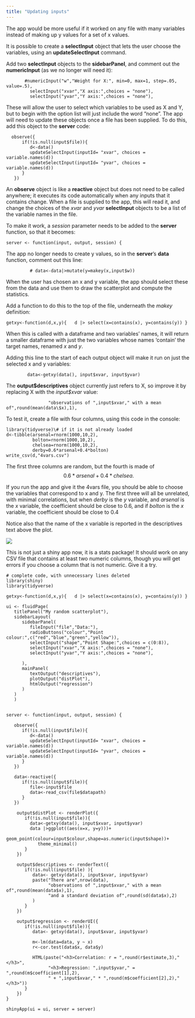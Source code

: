 ```yaml
---
title: "Updating inputs"
---
```


The app would be more useful if it worked on any file with many variables instead of making up y values for a set of x values.

It is possible to create a **selectInput** object that lets the user choose the variables, using an **updateSelectInput** command.

Add two **selectInput** objects to the **sidebarPanel**, and comment out the **numericInput** (as we no longer will need it):

```         
       #numericInput("w","Weight for X:", min=0, max=1, step=.05, value=.5),
         selectInput("xvar","X axis:",choices = "none"),
         selectInput("yvar","Y axis:",choices = "none"),
```

These will allow the user to select which variables to be used as X and Y, but to begin with the option list will just include the word "none". The app will need to update these objects once a file has been supplied. To do this, add this object to the **server** code:

```         
  observe({
      if(!is.null(input$file)){
         d<-data()
         updateSelectInput(inputId= "xvar", choices = variable.names(d))
         updateSelectInput(inputId= "yvar", choices = variable.names(d))
      }
   })
```

An **observe** object is like a **reactive** object but does not need to be called anywhere; it executes its code automatically when any inputs that it contains change. When a file is supplied to the app, this will read it, and change the choices of the *xvar* and *yvar* **selectInput** objects to be a list of the variable names in the file.

To make it work, a *session* parameter needs to be added to the **server** function, so that it becomes:

```         
server <- function(input, output, session) {
```

The app no longer needs to create y values, so in the **server**'s **data** function, comment out this line:

```         
         # data<-data|>mutate(y=makey(x,input$w))
```

When the user has chosen an x and y variable, the app should select these from the data and use them to draw the scatterplot and compute the statistics.

Add a function to do this to the top of the file, underneath the *makey* definition:

```         
getxy<-function(d,x,y){   d |> select(x=contains(x), y=contains(y)) }
```

When this is called with a dataframe and two variables' names, it will return a smaller dataframe with just the two variables whose names 'contain' the target names, renamed *x* and *y*.

Adding this line to the start of each output object will make it run on just the selected x and y variables:

```         
        data<-getxy(data(), input$xvar, input$yvar) 
```

The **output\$descriptives** object currently just refers to X, so improve it by replacing X with the *input\$xvar* value:

```         
                "observations of ",input$xvar," with a mean of",round(mean(data\$x),1),
```

To test it, create a file with four columns, using this code in the console:

```         
library(tidyverse)\# if it is not already loaded 
d<-tibble(arsenal=rnorm(1000,10,2), 
          bolton=rnorm(1000,10,2), 
          chelsea=rnorm(1000,10,2), 
          derby=0.6*arsenal+0.4*bolton) 
write_csv(d,"4vars.csv") 
```

The first three columns are random, but the fourth is made of $$
0.6 * arsenal + 0.4 * chelsea.
$$

If you run the app and give it the 4vars file, you should be able to choose the variables that correspond to x and y. The first three will all be unrelated, with minimal correlations, but when *derby* is the *y* variable, and *arsenal* is the *x* variable, the coefficient should be close to 0.6, and if *bolton* is the *x* variable, the coefficient should be close to 0.4

Notice also that the name of the x variable is reported in the descriptives text above the plot.

![](images/clipboard-798874799.png)

This is not just a shiny app now, it is a stats package! It should work on any CSV file that contains at least two numeric columns, though you will get errors if you choose a column that is not numeric. Give it a try.

```         
# complete code, with unnecessary lines deleted
library(shiny)
library(tidyverse)

getxy<-function(d,x,y){   d |> select(x=contains(x), y=contains(y)) }

ui <- fluidPage(
   titlePanel("My random scatterplot"),
   sidebarLayout(
      sidebarPanel(
         fileInput("file","Data:"),
         radioButtons("colour","Point colour:",c("red","blue","green","yellow")),
         selectInput("shape","Point Shape:",choices = c(0:8)),
         selectInput("xvar","X axis:",choices = "none"),
         selectInput("yvar","Y axis:",choices = "none"),
         
      ),
      mainPanel(
         textOutput("descriptives"),
         plotOutput("distPlot"),
         htmlOutput("regression")
      )
   )
   )


server <- function(input, output, session) {

   observe({
      if(!is.null(input$file)){
         d<-data()
         updateSelectInput(inputId= "xvar", choices = variable.names(d))
         updateSelectInput(inputId= "yvar", choices = variable.names(d))
      }
   })
 
   data<-reactive({
      if(!is.null(input$file)){
         file<-input$file
         data<-read_csv(file$datapath)
      }
   })
   
    output$distPlot <- renderPlot({
       if(!is.null(input$file)){
         data<-getxy(data(), input$xvar, input$yvar) 
         data |>ggplot((aes(x=x, y=y)))+
            geom_point(colour=input$colour,shape=as.numeric(input$shape))+
            theme_minimal()
       }
    })
    
    output$descriptives <- renderText({
       if(!is.null(input$file) ){
          data<- getxy(data(), input$xvar, input$yvar)
          paste("There are",nrow(data),
                "observations of ",input$xvar," with a mean of",round(mean(data$x),1),
                "and a standard deviation of",round(sd(data$x),2)
          )
       }
    })
    
    output$regression <- renderUI({
       if(!is.null(input$file)){
          data<- getxy(data(), input$xvar, input$yvar)
          
          m<-lm(data=data, y ~ x)
          r<-cor.test(data$x, data$y)
          
          HTML(paste("<h3>Correlation: r = ",round(r$estimate,3),"</h3>",
                "<h3>Regression: ",input$yvar," = ",round(m$coefficient[1],2),
                " + ",input$xvar," * ",round(m$coefficient[2],2),"</h3>"))
       }
    })
}

shinyApp(ui = ui, server = server)
```
